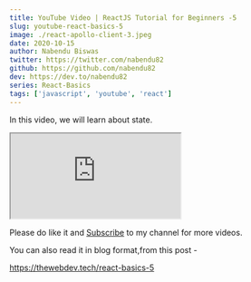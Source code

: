 ```yaml
---
title: YouTube Video | ReactJS Tutorial for Beginners -5
slug: youtube-react-basics-5
image: ./react-apollo-client-3.jpeg
date: 2020-10-15
author: Nabendu Biswas
twitter: https://twitter.com/nabendu82
github: https://github.com/nabendu82
dev: https://dev.to/nabendu82
series: React-Basics
tags: ['javascript', 'youtube', 'react']
---
```


In this video, we will learn about state.

<div className={styles.resp__container}>

<iframe className={styles.resp__iframe} src="https://www.youtube.com/embed/lh1uDeNR_Xk" gesture="media"  allow="encrypted-media" allowfullscreen></iframe>

</div>

Please do like it and [Subscribe](https://www.youtube.com/channel/UCRf7mazcufqZxd2pR3oQJuQ?sub_confirmation=1) to my channel for more videos.

You can also read it in blog format,from this post -

https://thewebdev.tech/react-basics-5


